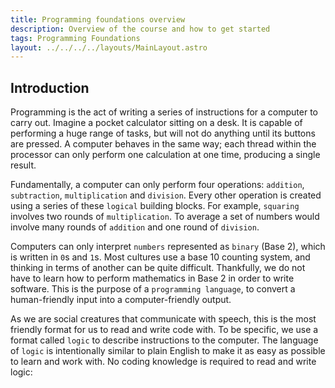 ```yaml
---
title: Programming foundations overview
description: Overview of the course and how to get started
tags: Programming Foundations
layout: ../../../../layouts/MainLayout.astro
---
```


## Introduction

Programming is the act of writing a series of instructions for a computer to carry out. Imagine a pocket calculator sitting on a desk. It is capable of performing a huge range of tasks, but will not do anything until its buttons are pressed. A computer behaves in the same way; each thread within the processor can only perform one calculation at one time, producing a single result.

Fundamentally, a computer can only perform four operations: `addition`, `subtraction`, `multiplication` and `division`. Every other operation is created using a series of these `logical` building blocks. For example, `squaring` involves two rounds of `multiplication`. To average a set of numbers would involve many rounds of `addition` and one round of `division`.

Computers can only interpret `numbers` represented as `binary` (Base 2), which is written in `0`s and `1`s. Most cultures use a base 10 counting system, and thinking in terms of another can be quite difficult. Thankfully, we do not have to learn how to perform mathematics in Base 2 in order to write software. This is the purpose of a `programming language`, to convert a human-friendly input into a computer-friendly output.

As we are social creatures that communicate with speech, this is the most friendly format for us to read and write code with. To be specific, we use a format called `logic` to describe instructions to the computer. The language of `logic` is intentionally similar to plain English to make it as easy as possible to learn and work with. No coding knowledge is required to read and write logic:
